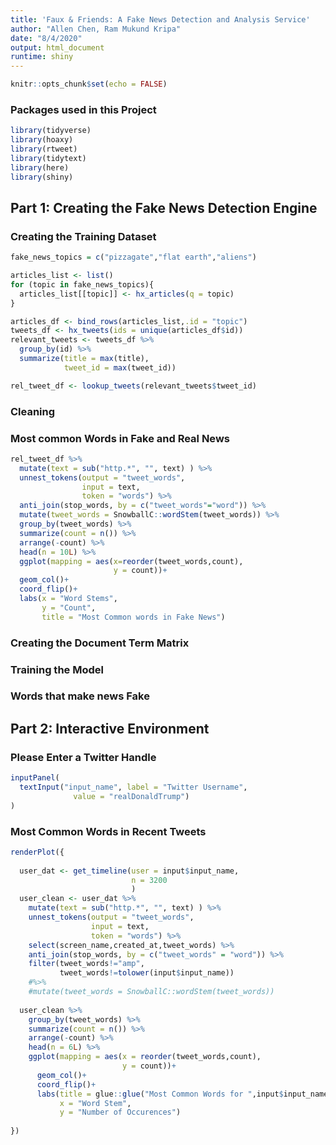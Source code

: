 ```yaml
---
title: 'Faux & Friends: A Fake News Detection and Analysis Service'
author: "Allen Chen, Ram Mukund Kripa"
date: "8/4/2020"
output: html_document
runtime: shiny
---
```


```r
knitr::opts_chunk$set(echo = FALSE)
```

### Packages used in this Project

```r
library(tidyverse)
library(hoaxy)
library(rtweet)
library(tidytext)
library(here)
library(shiny)
```

## Part 1: Creating the Fake News Detection Engine

### Creating the Training Dataset

```r
fake_news_topics = c("pizzagate","flat earth","aliens")

articles_list <- list()
for (topic in fake_news_topics){
  articles_list[[topic]] <- hx_articles(q = topic)
}

articles_df <- bind_rows(articles_list,.id = "topic") 
tweets_df <- hx_tweets(ids = unique(articles_df$id))
relevant_tweets <- tweets_df %>%
  group_by(id) %>%
  summarize(title = max(title),
            tweet_id = max(tweet_id))

rel_tweet_df <- lookup_tweets(relevant_tweets$tweet_id)

```

### Cleaning

### Most common Words in Fake and Real News

```r

rel_tweet_df %>%
  mutate(text = sub("http.*", "", text) ) %>%
  unnest_tokens(output = "tweet_words",
                input = text,
                token = "words") %>%
  anti_join(stop_words, by = c("tweet_words"="word")) %>%
  mutate(tweet_words = SnowballC::wordStem(tweet_words)) %>%
  group_by(tweet_words) %>%
  summarize(count = n()) %>%
  arrange(-count) %>%
  head(n = 10L) %>%
  ggplot(mapping = aes(x=reorder(tweet_words,count),
                       y = count))+
  geom_col()+
  coord_flip()+
  labs(x = "Word Stems",
       y = "Count",
       title = "Most Common words in Fake News")

```

### Creating the Document Term Matrix

### Training the Model

### Words that make news Fake

## Part 2: Interactive Environment

### Please Enter a Twitter Handle

```r
inputPanel(
  textInput("input_name", label = "Twitter Username",
              value = "realDonaldTrump")
)

```

### Most Common Words in Recent Tweets

```r
renderPlot({
 
  user_dat <- get_timeline(user = input$input_name,
                           n = 3200
                           )
  user_clean <- user_dat %>%
    mutate(text = sub("http.*", "", text) ) %>%
    unnest_tokens(output = "tweet_words",
                  input = text,
                  token = "words") %>%
    select(screen_name,created_at,tweet_words) %>%
    anti_join(stop_words, by = c("tweet_words" = "word")) %>%
    filter(tweet_words!="amp",
           tweet_words!=tolower(input$input_name))
    #%>%
    #mutate(tweet_words = SnowballC::wordStem(tweet_words))
  
  user_clean %>%
    group_by(tweet_words) %>%
    summarize(count = n()) %>%
    arrange(-count) %>%
    head(n = 6L) %>%
    ggplot(mapping = aes(x = reorder(tweet_words,count),
                         y = count))+
      geom_col()+
      coord_flip()+
      labs(title = glue::glue("Most Common Words for ",input$input_name),
           x = "Word Stem",
           y = "Number of Occurences")
  
})
```